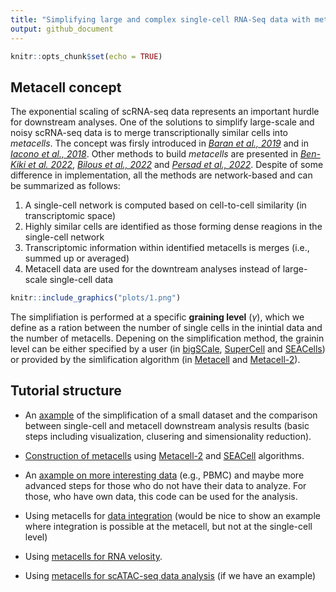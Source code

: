 ```yaml
---
title: "Simplifying large and complex single-cell RNA-Seq data with metacells"
output: github_document
---
```


```r
knitr::opts_chunk$set(echo = TRUE)
```

## Metacell concept 
The exponential scaling of scRNA-seq data represents an important hurdle for downstream analyses. One of the solutions to simplify large-scale and noisy scRNA-seq data is to merge transcriptionally similar cells into *metacells*. The concept was firsly introduced in [*Baran et al., 2019*](https://doi.org/10.1186/s13059-019-1812-2) and in [*Iacono et al., 2018*](https://doi:10.1101/gr.230771.117). Other methods to build *metacells* are presented in [*Ben-Kiki et al. 2022*](https://doi.org/10.1186/s13059-022-02667-1), [*Bilous et al., 2022*](https://www.biorxiv.org/content/10.1101/2021.06.07.447430v2) and [*Persad et al., 2022*](https://www.biorxiv.org/content/10.1101/2022.04.02.486748v1). Despite of some difference in implementation, all the methods are network-based and can be summarized as follows: 

1. A single-cell network is computed based on cell-to-cell similarity (in transcriptomic space)
2. Highly similar cells are identified as those forming dense reagions in the single-cell network
3. Transcriptomic information within identified metacells is merges (i.e., summed up or averaged)
4. Metacell data are used for the downtream analyses instead of large-scale single-cell data

```r
knitr::include_graphics("plots/1.png")
```

The simplifiation is performed at a specific **graining level** ($\gamma$), which we define as a ration between the number of single cells in the inintial data and the number of metacells. Depening on the simplification method, the grainin level can be either specified by a user (in [bigSCale](https://github.com/iaconogi/bigSCale2), [SuperCell](https://github.com/GfellerLab/SuperCell) and [SEACells](https://github.com/dpeerlab/SEACells)) or provided by the simlification algorithm (in [Metacell](https://github.com/tanaylab/metacell) and [Metacell-2](https://github.com/tanaylab/metacells)).


## Tutorial structure

* An [axample](https://github.com/GfellerLab/SIB_workshop/blob/main/workbooks/Cell_lines.md) of the simplification of a small dataset and the comparison between single-cell and metacell downstream analysis results (basic steps including visualization, clusering and simensionality reduction).

* [Construction of metacells]() using [Metacell-2]() and [SEACell]() algorithms.

* An [axample on more interesting data]() (e.g., PBMC) and maybe more advanced steps for those who do not have their data to analyze. For those, who have own data, this code can be used for the analysis. 

* Using metacells for [data integration]() (would be nice to show an example where integration is possible at the metacell, but not at the single-cell level)

* Using [metacells for RNA velosity]().

* Using [metacells for scATAC-seq data analysis]() (if we have an example)

